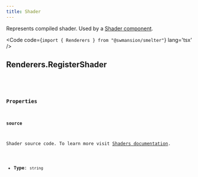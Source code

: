 ```yaml
---
title: Shader
---
```


<Badge text="Node.js" variant="tip" size="large" />

Represents compiled shader. Used by a [Shader component](/ts-sdk/components/shader).

<Code code={`import { Renderers } from "@swmansion/smelter"`} lang='tsx' />

## Renderers.RegisterShader

<CollapsibleDetails summaryTitle='Type definitions' open>
<Code code={`
type Shader = {
    source: string;
}
`} lang='tsx' />
</CollapsibleDetails>

### Properties

#### source
Shader source code. To learn more visit [Shaders documentation](/fundamentals/concepts/shaders).

- **Type**: `string`

